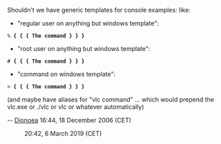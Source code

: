 Shouldn't we have generic templates for console examples:
like:
* "regular user on anything but windows template":
 % '''{ { { The command } } }'''
* "root user on anything but windows template":
 # '''{ { { The command } } }'''
* "command on windows template":
 > '''{ { { The command } } }'''
(and maybe have aliases for "vlc command" ... which would prepend the vlc.exe or ./vlc or vlc or whatever automatically)

-- [[User:Dionoea|Dionoea]] 16:44, 18 December 2006 (CET)
:{{Done}} {{User:DoesItReallyMatter/real_sig}} 20:42, 6 March 2019 (CET)